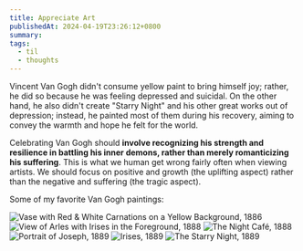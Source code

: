 ```yaml
---
title: Appreciate Art
publishedAt: 2024-04-19T23:26:12+0800
summary: 
tags:
  - til
  - thoughts
---
```


Vincent Van Gogh didn't consume yellow paint to bring himself joy; rather, he did so because he was feeling depressed and suicidal. On the other hand, he also didn't create "Starry Night" and his other great works out of depression; instead, he painted most of them during his recovery, aiming to convey the warmth and hope he felt for the world.

Celebrating Van Gogh should **involve recognizing his strength and resilience in battling his inner demons, rather than merely romanticizing his suffering**. This is what we human get wrong fairly often when viewing artists. We should focus on positive and growth (the uplifting aspect) rather than the negative and suffering (the tragic aspect).

Some of my favorite Van Gogh paintings:

<Image src="/images/van-gogh-6.png" alt="Vase with Red & White Carnations on a Yellow Background, 1886"/>
<Image src="/images/van-gogh-5.png" alt="View of Arles with Irises in the Foreground, 1888"/>
<Image src="/images/van-gogh-1.png" alt="The Night Café, 1888"/>
<Image src="/images/van-gogh-2.png" alt="Portrait of Joseph, 1889"/>
<Image src="/images/van-gogh-3.png" alt="Irises, 1889"/>
<Image src="/images/van-gogh-4.png" alt="The Starry Night, 1889"/>

